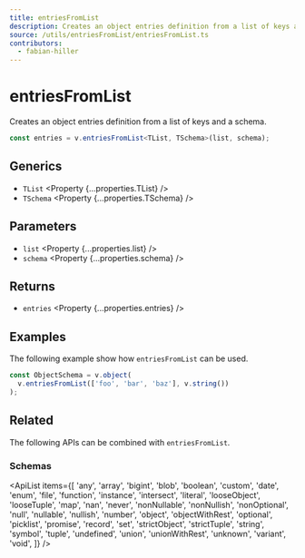 ```yaml
---
title: entriesFromList
description: Creates an object entries definition from a list of keys and a schema.
source: /utils/entriesFromList/entriesFromList.ts
contributors:
  - fabian-hiller
---
```



# entriesFromList

Creates an object entries definition from a list of keys and a schema.

```ts
const entries = v.entriesFromList<TList, TSchema>(list, schema);
```

## Generics

- `TList` <Property {...properties.TList} />
- `TSchema` <Property {...properties.TSchema} />

## Parameters

- `list` <Property {...properties.list} />
- `schema` <Property {...properties.schema} />

## Returns

- `entries` <Property {...properties.entries} />

## Examples

The following example show how `entriesFromList` can be used.

```ts
const ObjectSchema = v.object(
  v.entriesFromList(['foo', 'bar', 'baz'], v.string())
);
```

## Related

The following APIs can be combined with `entriesFromList`.

### Schemas

<ApiList
  items={[
    'any',
    'array',
    'bigint',
    'blob',
    'boolean',
    'custom',
    'date',
    'enum',
    'file',
    'function',
    'instance',
    'intersect',
    'literal',
    'looseObject',
    'looseTuple',
    'map',
    'nan',
    'never',
    'nonNullable',
    'nonNullish',
    'nonOptional',
    'null',
    'nullable',
    'nullish',
    'number',
    'object',
    'objectWithRest',
    'optional',
    'picklist',
    'promise',
    'record',
    'set',
    'strictObject',
    'strictTuple',
    'string',
    'symbol',
    'tuple',
    'undefined',
    'union',
    'unionWithRest',
    'unknown',
    'variant',
    'void',
  ]}
/>
